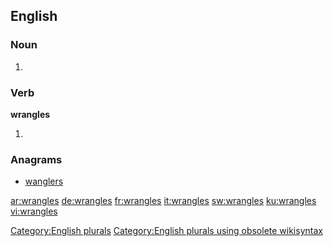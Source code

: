 
==English==

===Noun===
{{head|en}}

# {{plural of|wrangle}}

===Verb===
'''wrangles'''

# {{en-third-person singular of|wrangle}}

===Anagrams===
* [[wanglers#English|wanglers]]

[[Category:English plurals]][[Category:English plurals using obsolete wikisyntax]]

[[ar:wrangles]]
[[de:wrangles]]
[[fr:wrangles]]
[[it:wrangles]]
[[sw:wrangles]]
[[ku:wrangles]]
[[vi:wrangles]]